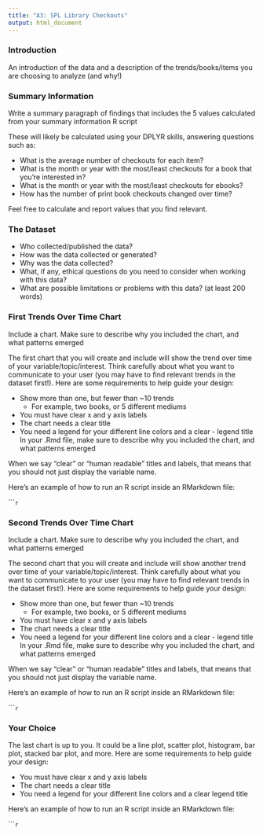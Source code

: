 ```yaml
---
title: "A3: SPL Library Checkouts"
output: html_document
---
```


### Introduction

An introduction of the data and a description of the trends/books/items you are choosing to analyze (and why!)

### Summary Information

Write a summary paragraph of findings that includes the 5 values calculated from your summary information R script

These will likely be calculated using your DPLYR skills, answering questions such as:

- What is the average number of checkouts for each item?
- What is the month or year with the most/least checkouts for a book that you're interested in?
- What is the month or year with the most/least checkouts for ebooks?
- How has the number of print book checkouts changed over time?

Feel free to calculate and report values that you find relevant.

### The Dataset

- Who collected/published the data?  
- How was the data collected or generated?  
- Why was the data collected?  
- What, if any, ethical questions do you need to consider when working with this data?  
- What are possible limitations or problems with this data?   (at least 200 words)


### First Trends Over Time Chart

Include a chart. Make sure to describe why you included the chart, and what patterns emerged

The first chart that you will create and include will show the trend over time of your variable/topic/interest. Think carefully about what you want to communicate to your user (you may have to find relevant trends in the dataset first!). Here are some requirements to help guide your design:

- Show more than one, but fewer than ~10 trends
  - For example, two books, or 5 different mediums
- You must have clear x and y axis labels
- The chart needs a clear title 
- You need a legend for your different line colors and a clear - legend title
In your .Rmd file, make sure to describe why you included the chart, and what patterns emerged

When we say "clear" or "human readable" titles and labels, that means that you should not just display the variable name.

Here's an example of how to run an R script inside an RMarkdown file:

``````r
```

### Second Trends Over Time Chart

Include a chart. Make sure to describe why you included the chart, and what patterns emerged

The second chart that you will create and include will show another trend over time of your variable/topic/interest. Think carefully about what you want to communicate to your user (you may have to find relevant trends in the dataset first!). Here are some requirements to help guide your design:

- Show more than one, but fewer than ~10 trends
  - For example, two books, or 5 different mediums
- You must have clear x and y axis labels
- The chart needs a clear title 
- You need a legend for your different line colors and a clear - legend title
In your .Rmd file, make sure to describe why you included the chart, and what patterns emerged

When we say "clear" or "human readable" titles and labels, that means that you should not just display the variable name.

Here's an example of how to run an R script inside an RMarkdown file:

``````r
```

### Your Choice

The last chart is up to you. It could be a line plot, scatter plot, histogram, bar plot, stacked bar plot, and more. Here are some requirements to help guide your design:

- You must have clear x and y axis labels
- The chart needs a clear title 
- You need a legend for your different line colors and a clear legend title

Here's an example of how to run an R script inside an RMarkdown file:

``````r
```


